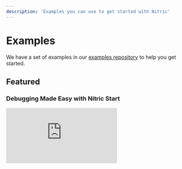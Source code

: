 ```yaml
---
description: 'Examples you can use to get started with Nitric'
---
```


# Examples

We have a set of examples in our [examples repository](https://github.com/nitrictech/examples) to help you get started.

## Featured

### Debugging Made Easy with Nitric Start

<div>
  <div className="video-container">
    <iframe
      src="https://www.youtube-nocookie.com/embed/MlbQVtCpAB0"
      title="YouTube video player"
      frameBorder="0"
      allow="accelerometer; autoplay; clipboard-write; encrypted-media; gyroscope; picture-in-picture; web-share"
      allowFullScreen
    />
  </div>
</div>

### Build and Deploy a REST API for any Cloud

<div>
  <div className="video-container">
    <iframe
      src="https://www.youtube-nocookie.com/embed/PpIxtKDoL2Q"
      title="YouTube video player"
      frameBorder="0"
      allow="accelerometer; autoplay; clipboard-write; encrypted-media; gyroscope; picture-in-picture; web-share"
      allowFullScreen
    />
  </div>
</div>

## Official Examples

- [Multi-cloud video game](https://github.com/nitrictech/nitric-multi-cloud-demo)
- [A auto-scaling postgres db with Neon](https://github.com/nitrictech/examples/tree/main/v1/neon-tasklist)
- [Secure Realtime chat app using Websockets, Next.js, Nitric and Clerk](https://github.com/davemooreuws/nchat)
- [A simple CockroachDB API](https://github.com/nitrictech/examples/tree/main/v1/cockroach-example)
- [OpenAI embeddings with Supabase](https://github.com/nitrictech/examples/tree/main/v1/openai-embeddings)
- [Stripe Payments](https://github.com/nitrictech/examples/tree/main/v1/stripe-payments/typescript)
- [Nitric with the Hono Web Framework](https://github.com/nitrictech/examples/tree/main/v1/nitric-hono)
- [A GraphQL API that captures profile information](https://github.com/nitrictech/examples/tree/main/v1/neon-tasklist)
- [Check the status of a websites availability](https://github.com/nitrictech/examples/tree/main/v1/website-status)

## Podcasts

- [Simplifying Cloud Complexity with Tim Holm](https://www.mdb.fm/simplifying-cloud-complexity-with-tim-holm-nitric/)
